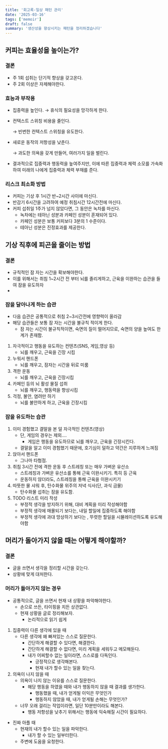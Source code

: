 ```yaml
---
title: '회고록-일상 패턴 관리'
date: '2025-03-16'
tags: ['memoir']
draft: false
summary: '생산성을 향상시키는 패턴을 정리하겠습니다'
---
```


## 커피는 효율성을 높이는가?

### 결론

- 주 1회 섭취는 단기적 향상을 갖고온다.
- 주 2회 이상은 자제해야한다.

### 효능과 부작용

- 집중력을 높인다.
  &rarr; 휴식의 필요성을 망각하게 한다.
- 컨텍스트 스위칭 비용을 줄인다.

  &rarr; 빈번한 컨텍스트 스위칭을 유도한다.

- 새로운 동작의 저항성을 낮춘다.

  &rarr; 과도한 의욕을 갖게 만들어, 여러가지 일을 벌린다.

- 결과적으로 집중력과 행동력을 높여주지만, 이에 따른 집중력과 체력 소모를 가속화하여 미래의 나에게 집중력과 체력 부채를 준다.

### 리스크 최소화 방법

- 커피는 기상 후 1시간 반~2시간 사이에 마신다.
- 반감기 6시간을 고려하여 예정 취침시간 12시간전에 마신다.
- 커피 섭취일 1주가 넘지 않았다면, 그 동안은 녹차를 마신다.
  - 녹차에는 테아닌 성분과 카페인 성분이 혼재되어 있다.
  - 카페인 성분은 보통 커피보다 3분의 1 수준이다.
  - 테아닌 성분은 진정효과를 제공한다.

## 기상 직후에 피곤을 줄이는 방법

### 결론

- 규칙적인 잠 자는 시간을 확보해야한다.
- 이를 위해서는 취침 1~2시간 전 부터 뇌를 졸리게하고, 근육을 이완하는 습관을 들여 잠을 유도하자
-

### 잠을 달아나게 하는 습관

- 다음 습관은 공통적으로 취침 2~3시간전에 영향력이 올라감
- 해당 습관들은 보통 잠 자는 시간을 불규칙 적이게 한다.
  - 잠 자는 시간이 불규칙적이면, 숙면의 질이 떨어지므로, 숙면의 양을 높여도 한계가 존재함.

1. 자극적이고 행동을 유도하는 컨텐츠(SNS, 게임,영상 등)
   - 뇌를 깨우고, 근육을 긴장 시킴
2. 누워서 핸드폰
   - 뇌를 깨우고, 잠자는 시간을 뒤로 미룸
3. 격한 운동
   - 뇌를 깨우고, 근육을 긴장시킴
4. 카페인 등의 뇌 활성 물질 섭취
   - 뇌를 깨우고, 행동력을 향상시킴
5. 걱정, 불안, 염려만 하기
   - 뇌를 불안하게 하고, 근육을 긴장시킴

### 잠을 유도하는 습관

1. 이미 경험했고 결말을 본 덜 자극적인 컨텐츠(영상)
   - 단, 게임의 경우는 제외....
     - 게임은 행동을 유도하므로 뇌를 깨우고, 근육을 긴장시킨다.
   - 결말을 알고 이미 경험했기 때문에, 호기심이 덜하고 약간은 지루하게 느껴짐
2. 앉아서 핸드폰
   - 그나마 타협점.
3. 취침 3시간 전에 격한 운동 후 스트레칭 또는 매우 가벼운 유산소
   - 스트레칭과 가벼운 유산소를 통해 근육 이완시키기. 특히 등 근육
   - 운동하지 않더라도, 스트레칭을 통해 근육을 이완시키기
4. 따뜻한 물 샤워 후, 탄수화물 위주의 저녁 식사(단, 과식 금물)
   - 탄수화물 섭취는 잠을 유도함.
5. TODO 리스트 미리 작성
   - 부정적 생각을 방지하기 위해, 대비 계획을 미리 작성해야함
   - 부정적 생각에 매몰되기 보다는, 내일 할일에 집중하도록 해야함
   - 부정적 생각에 과대 망상하기 보다는 , 뚜렷한 할일을 시뮬레이션하도록 유도해야함

## 머리가 돌아가지 않을 때는 어떻게 해야할까?

### 결론

- 글을 쓰면서 생각을 정리할 시간을 갖는다.
- 상황에 맞게 대처한다.

### 머리가 돌아가지 않는 경우

- 공통적으로, 글을 쓰면서 현재 내 상황을 파악해야한다.
  - 손으로 쓰든, 타이핑을 치든 상관없다.
  - 현재 상황을 글로 정리해보자.
    - 논리적으로 읽기 쉽게

1. 집중력이 다른 생각에 있을 때
   - 다른 생각에 왜 빠져있는 스스로 질문한다.
     - 간단하게 해결할 수 있다면, 해결한다.
     - 간단하게 해결할 수 없다면, 미리 계획을 세워두고 메모해둔다.
     - 내가 어찌할수 없는 일이라면, 스스로를 다독인다.
       - 긍정적으로 생각해본다.
       - 현재 내가 할수 있는 일을 찾는다.
2. 의욕이 나지 않을 때
   - 의욕이 나지 않는 이유를 스스로 질문한다.
     - 해당 행동을 하였을 때와 내가 행동하지 않을 때 결과를 생가한다.
       - 행동했을 때, 내가 얻게될 이익은 무엇인가
       - 행동하지 않았을 때, 내가 얻게될 손해는 무엇인가?
   - 너무 오래 걸리는 작업이라면, 일단 10분만이라도 해본다.
     - 행동 저항성을 낮추기 위해서는 행동에 익숙해질 시간이 필요하다.

- 진짜 아플 때
  - 현재의 내가 할수 있는 일을 파악한다.
    - 내가 할 수 있는 일부터한다.
  - 주변에 도움을 요청한다.
